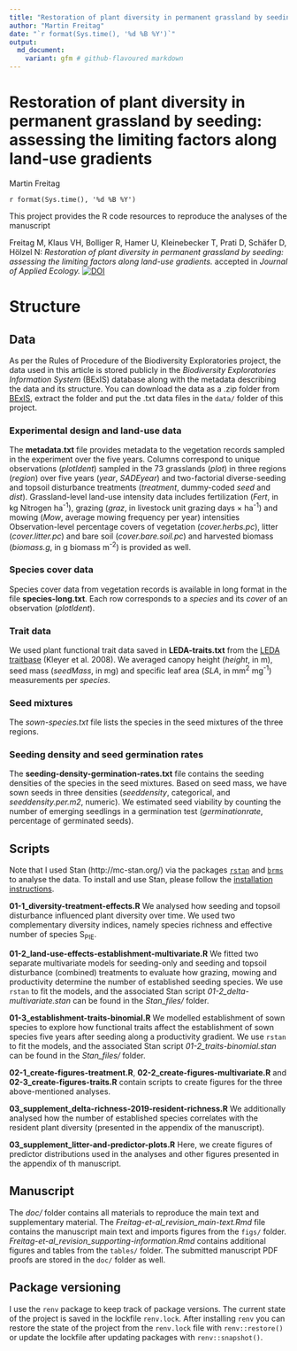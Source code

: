 ```yaml
---
title: "Restoration of plant diversity in permanent grassland by seeding: assessing the limiting factors along land-use gradients"
author: "Martin Freitag"
date: "`r format(Sys.time(), '%d %B %Y')`"
output:
  md_document:
    variant: gfm # github-flavoured markdown
---
```


<!-- README.md is generated from README.Rmd. Please edit that file -->

# Restoration of plant diversity in permanent grassland by seeding: assessing the limiting factors along land-use gradients

Martin Freitag

`r format(Sys.time(), '%d %B %Y')`

This project provides the R code resources to reproduce the analyses of the manuscript

Freitag M, Klaus VH, Bolliger R, Hamer U, Kleinebecker T, Prati D,
Schäfer D, Hölzel N: *Restoration of plant diversity in permanent grassland by seeding: assessing the limiting factors along land-use gradients.* accepted in *Journal of Applied Ecology.* 
[![DOI](https://zenodo.org/badge/DOI/10.5281/zenodo.4616821.svg)](https://doi.org/10.5281/zenodo.4616821)


# Structure

## Data

As per the Rules of Procedure of the Biodiversity Exploratories project,
the data used in this article is stored publicly in the 
*Biodiversity Exploratories Information System* (BExIS) database
along with the metadata describing the data and its structure. 
You can download the data as a .zip folder from [BExIS](https://www.bexis.uni-jena.de/sws/PublicDataLink/Index),
extract the folder and put the .txt data files in the `data/` folder of this project.


### Experimental design and land-use data

The **metadata.txt** file provides metadata to the vegetation records sampled in the experiment over the five years.
Columns correspond to unique observations (*plotIdent*) sampled in
the 73 grasslands (*plot*) in three regions (*region*) over five years (*year*, *SADEyear*)
and two-factorial diverse-seeding and topsoil disturbance treatments
(*treatment*, dummy-coded *seed* and *dist*). 
Grassland-level land-use intensity data includes fertilization (*Fert*, in kg Nitrogen ha^-1^), 
grazing (*graz*, in livestock unit grazing days × ha^-1^) 
and mowing (*Mow*, average mowing frequency per year) intensities
Observation-level percentage covers of vegetation (*cover.herbs.pc*),
litter (*cover.litter.pc*) and bare soil (*cover.bare.soil.pc*) 
and harvested biomass (*biomass.g*, in g biomass m^-2^) is provided as well.

### Species cover data

Species cover data from vegetation records is available in long format
in the file **species-long.txt**. 
Each row corresponds to a *species* and its *cover* of an observation (*plotIdent*).


### Trait data

We used plant functional trait data saved in **LEDA-traits.txt** from the [LEDA traitbase](https://doi.org/10.1111/j.1365-2745.2008.01430.x) (Kleyer et al. 2008). 
We averaged canopy height (*height*, in m), seed mass (*seedMass*, in mg) and
specific leaf area (*SLA*, in mm^2^ mg^-1^) measurements per *species*.


### Seed mixtures

The *sown-species.txt* file lists the species in the seed mixtures of the three regions. 


### Seeding density and seed germination rates

The **seeding-density-germination-rates.txt** file contains the seeding densities
of the species in the seed mixtures. 
Based on seed mass, we have sown seeds in three densities
(*seeddensity*, categorical, and *seeddensity.per.m2*, numeric). 
We estimated seed viability by counting the number of emerging seedlings in a germination test (*germinationrate*, 
percentage of germinated seeds).


## Scripts

Note that I used Stan (http://mc-stan.org/) via the packages [`rstan`](http://mc-stan.org/rstan/) 
and [`brms`](https://github.com/paul-buerkner/brms) to analyse the data. 
To install and use Stan, please follow the [installation instructions](https://github.com/stan-dev/rstan/wiki/RStan-Getting-Started).

**01-1_diversity-treatment-effects.R** We analysed how seeding and topsoil disturbance 
influenced plant diversity over time.
We used two complementary diversity indices, 
namely species richness and effective number of species S~PIE~. 

**01-2_land-use-effects-establishment-multivariate.R** We fitted two separate 
multivariate models for seeding-only and seeding and topsoil disturbance (combined) 
treatments to evaluate how grazing, mowing and productivity
determine the number of established seeding species. 
We use `rstan` to fit the models, and the associated Stan script
*01-2_delta-multivariate.stan* can be found in the *Stan_files/* folder.

**01-3_establishment-traits-binomial.R** We modelled establishment of sown species
to explore how functional traits affect the establishment of sown species 
five years after seeding along a productivity gradient.
We use `rstan` to fit the models, and the associated 
Stan script *01-2_traits-binomial.stan* can be found in the *Stan_files/* folder.


**02-1_create-figures-treatment.R**, **02-2_create-figures-multivariate.R** and 
**02-3_create-figures-traits.R** contain scripts to create figures for the three
above-mentioned analyses.

**03_supplement_delta-richness-2019-resident-richness.R** 
We additionally analysed how the number of established species correlates with
the resident plant diversity (presented in the appendix of the manuscript).

**03_supplement_litter-and-predictor-plots.R** Here, we create figures of 
predictor distributions used in the analyses and other figures 
presented in the appendix of th manuscript.


## Manuscript

The *doc/* folder contains all materials to reproduce the main text and supplementary material.
The *Freitag-et-al_revision_main-text.Rmd* file contains the manuscript main text and imports
figures from the `figs/` folder. 
*Freitag-et-al_revision_supporting-information.Rmd* contains additional figures
and tables from the `tables/` folder.
The submitted manuscript PDF proofs are stored in the `doc/` folder as well.


## Package versioning

I use the `renv` package to keep track of package versions.
The current state of the project is saved in the lockfile `renv.lock`.
After installing `renv` you can restore the state of the project from the `renv.lock` file
with `renv::restore()` or update the lockfile after updating packages with `renv::snapshot()`.
